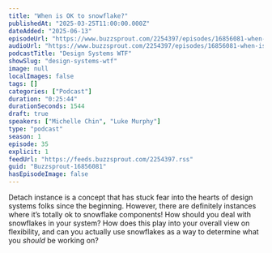 ```yaml
---
title: "When is OK to snowflake?"
publishedAt: "2025-03-25T11:00:00.000Z"
dateAdded: "2025-06-13"
episodeUrl: "https://www.buzzsprout.com/2254397/episodes/16856081-when-is-ok-to-snowflake.mp3"
audioUrl: "https://www.buzzsprout.com/2254397/episodes/16856081-when-is-ok-to-snowflake.mp3"
podcastTitle: "Design Systems WTF"
showSlug: "design-systems-wtf"
image: null
localImages: false
tags: []
categories: ["Podcast"]
duration: "0:25:44"
durationSeconds: 1544
draft: true
speakers: ["Michelle Chin", "Luke Murphy"]
type: "podcast"
season: 1
episode: 35
explicit: 1
feedUrl: "https://feeds.buzzsprout.com/2254397.rss"
guid: "Buzzsprout-16856081"
hasEpisodeImage: false
---
```

Detach instance is a concept that has stuck fear into the hearts of design systems folks since the beginning. However, there are definitely instances where it’s totally ok to snowflake components! How should you deal with snowflakes in your system? How does this play into your overall view on flexibility, and can you actually use snowflakes as a way to determine what you _should_ be working on?
